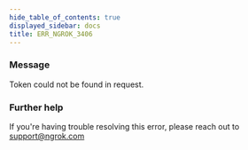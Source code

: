 ```yaml
---
hide_table_of_contents: true
displayed_sidebar: docs
title: ERR_NGROK_3406
---
```




### Message

Token could not be found in request.

<ErrorDetails error="err_ngrok_3406" />

### Further help

If you're having trouble resolving this error, please reach out to [support@ngrok.com](mailto:support@ngrok.com?subject=Help%20with%20ERR_NGROK_3406)
